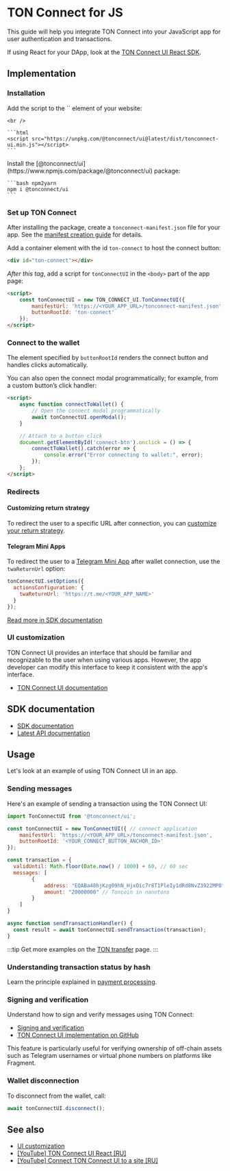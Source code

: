 

# TON Connect for JS

This guide will help you integrate TON Connect into your JavaScript app for user authentication and transactions.

If using React for your DApp, look at the [TON Connect UI React SDK](/v3/guidelines/ton-connect/frameworks/react).

## Implementation

### Installation

<Tabs groupId="Installation">
  <TabItem value="CDN" label="CDN">
    Add the script to the `<head>` element of your website:

    <br />

    ```html
    <script src="https://unpkg.com/@tonconnect/ui@latest/dist/tonconnect-ui.min.js"></script>
    ```
  </TabItem>

  <TabItem value="NPM" label="NPM">
    Install the [@tonconnect/ui](https://www.npmjs.com/package/@tonconnect/ui) package:

    ```bash npm2yarn
    npm i @tonconnect/ui
    ```
  </TabItem>
</Tabs>

### Set up TON Connect

After installing the package, create a `tonconnect-manifest.json` file for your app.
See the [manifest creation guide](/v3/guidelines/ton-connect/creating-manifest) for details.

Add a container element with the id `ton-connect` to host the connect button:

```html
<div id="ton-connect"></div>
```

_After this tag_, add a script for `tonConnectUI` in the `<body>` part of the app page:

```html
<script>
    const tonConnectUI = new TON_CONNECT_UI.TonConnectUI({
        manifestUrl: 'https://<YOUR_APP_URL>/tonconnect-manifest.json',
        buttonRootId: 'ton-connect'
    });
</script>
```

### Connect to the wallet

The element specified by `buttonRootId` renders the connect button and handles clicks automatically.

You can also open the connect modal programmatically; for example, from a custom button’s click handler:

```html
<script>
    async function connectToWallet() {
        // Open the connect modal programmatically
        await tonConnectUI.openModal();
    }

    // Attach to a button click
    document.getElementById('connect-btn').onclick = () => {
        connectToWallet().catch(error => {
            console.error("Error connecting to wallet:", error);
        });
    };
</script>
```

### Redirects

#### Customizing return strategy

To redirect the user to a specific URL after connection, you can [customize your return strategy](https://github.com/ton-connect/sdk/tree/main/packages/ui#add-the-return-strategy).

#### Telegram Mini Apps

To redirect the user to a [Telegram Mini App](/v3/guidelines/dapps/tma/overview) after wallet connection, use the `twaReturnUrl` option:

```js
tonConnectUI.setOptions({
  actionsConfiguration: {
    twaReturnUrl: 'https://t.me/<YOUR_APP_NAME>'
  }
});
```

[Read more in SDK documentation](https://github.com/ton-connect/sdk/tree/main/packages/ui#use-inside-tma-telegram-mini-apps)

### UI customization

TON Connect UI provides an interface that should be familiar and recognizable to the user when using various apps. However, the app developer can modify this interface to keep it consistent with the app's interface.

- [TON Connect UI documentation](https://github.com/ton-connect/sdk/tree/main/packages/ui#ui-customisation)

## SDK documentation

- [SDK documentation](https://github.com/ton-connect/sdk/blob/main/packages/ui/README.md)
- [Latest API documentation](https://ton-connect.github.io/sdk/modules/_tonconnect_ui.html)

## Usage

Let's look at an example of using TON Connect UI in an app.

### Sending messages

Here's an example of sending a transaction using the TON Connect UI:

```js
import TonConnectUI from '@tonconnect/ui';

const tonConnectUI = new TonConnectUI({ // connect application
    manifestUrl: 'https://<YOUR_APP_URL>/tonconnect-manifest.json',
    buttonRootId: '<YOUR_CONNECT_BUTTON_ANCHOR_ID>'
});

const transaction = {
  validUntil: Math.floor(Date.now() / 1000) + 60, // 60 sec
  messages: [
        {
            address: "EQABa48hjKzg09hN_HjxOic7r8T1PleIy1dRd8NvZ3922MP0", // destination address
            amount: "20000000" // Toncoin in nanotons
        }
    ]
}

async function sendTransactionHandler() {
  const result = await tonConnectUI.sendTransaction(transaction);
}
```

:::tip
Get more examples on the [TON transfer](/v3/guidelines/ton-connect/cookbook/ton-transfer) page.
:::

### Understanding transaction status by hash

Learn the principle explained in [payment processing](/v3/guidelines/ton-connect/guidelines/transaction-by-external-message).

### Signing and verification

Understand how to sign and verify messages using TON Connect:

- [Signing and verification](/v3/guidelines/ton-connect/verifying-signed-in-users)
- [TON Connect UI implementation on GitHub](https://github.com/ton-connect/sdk/tree/main/packages/ui#add-connect-request-parameters-ton_proof)

This feature is particularly useful for verifying ownership of off-chain assets such as Telegram usernames or virtual phone numbers on platforms like Fragment.

### Wallet disconnection

To disconnect from the wallet, call:

```js
await tonConnectUI.disconnect();
```

## See also

- [UI customization](https://github.com/ton-connect/sdk/tree/main/packages/ui#ui-customisation)
- [\[YouTube\] TON Connect UI React \[RU\]](https://youtu.be/wIMbkJHv0Fs?list=PLyDBPwv9EPsCJ226xS5_dKmXXxWx1CKz_&t=1747)
- [\[YouTube\] Connect TON Connect UI to a site \[RU\]](https://www.youtube.com/watch?v=HUQ1DPfFxG4&list=PLyDBPwv9EPsAIWi8vgic9kiV3KF_wvIcz&index=4)

<Feedback />
